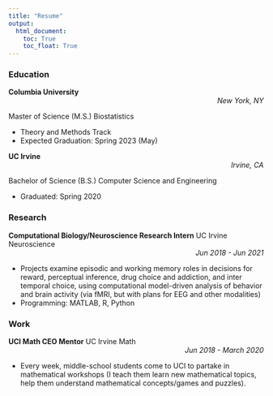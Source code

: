 ```yaml
---
title: "Resume"
output: 
  html_document:
    toc: True
    toc_float: True
---
```


### Education

**Columbia University** <div style="text-align: right"> *New York, NY* </div>

Master of Science (M.S.) Biostatistics

- Theory and Methods Track
- Expected Graduation: Spring 2023 (May)

**UC Irvine** <div style="text-align: right"> *Irvine, CA* </div>

Bachelor of Science (B.S.) Computer Science and Engineering  

- Graduated: Spring 2020




### Research

**Computational Biology/Neuroscience Research Intern**
UC Irvine Neuroscience <div style="text-align: right"> *Jun 2018 - Jun 2021* </div>

- Projects examine episodic and working memory roles in decisions for reward, perceptual inference, drug choice and addiction, and inter temporal choice, using computational model-driven analysis of behavior and brain activity (via fMRI, but with plans for EEG and other modalities)
- Programming: MATLAB, R, Python




### Work

**UCI Math CEO Mentor**
UC Irvine Math <div style="text-align: right"> *Jun 2018 - March 2020* </div>

- Every week, middle-school students come to UCI to partake in mathematical workshops (I teach them learn new mathematical topics, help them understand mathematical concepts/games and puzzles).
